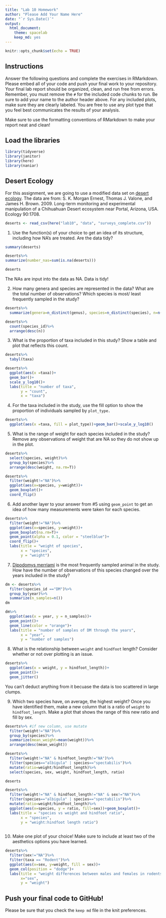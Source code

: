 ```yaml
---
title: "Lab 10 Homework"
author: "Please Add Your Name Here"
date: "`r Sys.Date()`"
output:
  html_document: 
    theme: spacelab
    keep_md: yes
---
```


```r
knitr::opts_chunk$set(echo = TRUE)
```

## Instructions
Answer the following questions and complete the exercises in RMarkdown. Please embed all of your code and push your final work to your repository. Your final lab report should be organized, clean, and run free from errors. Remember, you must remove the `#` for the included code chunks to run. Be sure to add your name to the author header above. For any included plots, make sure they are clearly labeled. You are free to use any plot type that you feel best communicates the results of your analysis.  

Make sure to use the formatting conventions of RMarkdown to make your report neat and clean!  

## Load the libraries
```r
library(tidyverse)
library(janitor)
library(here)
library(naniar)
``` 

## Desert Ecology
For this assignment, we are going to use a modified data set on [desert ecology](http://esapubs.org/archive/ecol/E090/118/). The data are from: S. K. Morgan Ernest, Thomas J. Valone, and James H. Brown. 2009. Long-term monitoring and experimental manipulation of a Chihuahuan Desert ecosystem near Portal, Arizona, USA. Ecology 90:1708.
```r
deserts <- read_csv(here("lab10", "data", "surveys_complete.csv"))
```

1. Use the function(s) of your choice to get an idea of its structure, including how NA's are treated. Are the data tidy?  
```r
summary(deserts)
```
```r
deserts%>%
summarize(number_nas=sum(is.na(deserts)))
```
```r
deserts
```

The NAs are input into the data as NA. Data is tidy!

2. How many genera and species are represented in the data? What are the total number of observations? Which species is most/ least frequently sampled in the study?
```r
deserts%>%
  summarize(genera=n_distinct(genus), species=n_distinct(species), n=n())
```

```r
deserts%>%
  count(species_id)%>%
  arrange(desc(n))
```

3. What is the proportion of taxa included in this study? Show a table and plot that reflects this count.
```r
deserts%>%
  tabyl(taxa)
```
```r
deserts%>%
  ggplot(aes(x =taxa))+
  geom_bar()+
  scale_y_log10()+
  labs(title = "number of taxa",
       y = "count",
       x = "taxa")
```


4. For the taxa included in the study, use the fill option to show the proportion of individuals sampled by `plot_type.`
```r
deserts%>%
  ggplot(aes(x =taxa, fill = plot_type))+geom_bar()+scale_y_log10()
```

5. What is the range of weight for each species included in the study? Remove any observations of weight that are NA so they do not show up in the plot.
```r
deserts%>%
  select(species, weight)%>%
  group_by(species)%>%
  arrange(desc(weight, na.rm=T))
```
```r
deserts%>%
  filter(weight!="NA")%>%
  ggplot(aes(x=species, y=weight))+
  geom_boxplot()+
  coord_flip()
```

6. Add another layer to your answer from #5 using `geom_point` to get an idea of how many measurements were taken for each species.
```r
deserts%>%
  filter(weight!="NA")%>%
  ggplot(aes(x=species, y=weight))+
  geom_boxplot(na.rm=T)+
  geom_point(alpha = 0.1, color = "steelblue")+
  coord_flip()+
  labs(title = "weight of species",
       x = "species",
       y = "weight")
```

7. [Dipodomys merriami](https://en.wikipedia.org/wiki/Merriam's_kangaroo_rat) is the most frequently sampled animal in the study. How have the number of observations of this species changed over the years included in the study?
```r
dm <- deserts%>%
  filter(species_id =="DM")%>%
  group_by(year)%>%
  summarize(n_samples=n())
dm
```
```r
dm%>%
  ggplot(aes(x = year, y = n_samples))+
  geom_point()+
  geom_line(color = "orange")+
  labs(title = "number of samples of DM through the years",
       x = "year",
       y = "number of samples")
```

8. What is the relationship between `weight` and `hindfoot` length? Consider whether or not over plotting is an issue.
```r
deserts%>%
  ggplot(aes(x = weight, y = hindfoot_length))+
  geom_point()+
  geom_jitter()
```
You can't deduct anything from it becuase the data is too scattered in large clumps.

9. Which two species have, on average, the highest weight? Once you have identified them, make a new column that is a ratio of `weight` to `hindfoot_length`. Make a plot that shows the range of this new ratio and fill by sex.
```r
deserts%>% #if new column, use mutate
  filter(weight!="NA")%>%
  group_by(species)%>%
  summarize(mean_weight=mean(weight))%>%
  arrange(desc(mean_weight))
```
```r
deserts%>%
  filter(weight!="NA" & hindfoot_length!="NA")%>%
  filter(species=="albigula" | species=="spectabilis")%>%
  mutate(ratio=weight/hindfoot_length)%>%
  select(species, sex, weight, hindfoot_length, ratio)
```

```r
deserts
```

```r
deserts%>%
  filter(weight!="NA" & hindfoot_length!="NA" & sex!="NA")%>%
  filter(species=="albigula" | species=="spectabilis")%>%
  mutate(ratio=weight/hindfoot_length)%>%
  ggplot(aes(x=species, y = ratio, fill=sex))+geom_boxplot()+
  labs(title = "species vs weight and hindfoot ratio",
       x = "species",
       y = "weight:hindfoot length ratio")
  
```

10. Make one plot of your choice! Make sure to include at least two of the aesthetics options you have learned.
```r
deserts%>%
  filter(sex!="NA")%>%
  filter(taxa == "Rodent")%>%
  ggplot(aes(x=sex, y=weight, fill = sex))+
  geom_col(position = "dodge")+
  labs(title = "weight differences between males and females in rodents",
       x="sex",
       y = "weight")
```

## Push your final code to GitHub!
Please be sure that you check the `keep md` file in the knit preferences. 